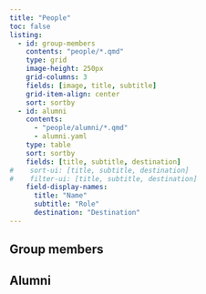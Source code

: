 ```yaml
---
title: "People"
toc: false
listing:
  - id: group-members
    contents: "people/*.qmd"
    type: grid
    image-height: 250px
    grid-columns: 3
    fields: [image, title, subtitle]
    grid-item-align: center
    sort: sortby
  - id: alumni
    contents: 
      - "people/alumni/*.qmd"
      - alumni.yaml
    type: table
    sort: sortby
    fields: [title, subtitle, destination]
#    sort-ui: [title, subtitle, destination]
#    filter-ui: [title, subtitle, destination]
    field-display-names: 
      title: "Name"
      subtitle: "Role"
      destination: "Destination"
---
```



## Group members

:::{#group-members}
:::

## Alumni

:::{#alumni}
:::
